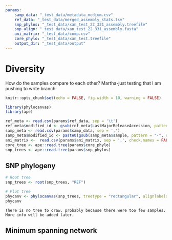 ```yaml
--- 
params:
    samp_data: "_test_data/metadata_medium.csv"
    ref_data: "_test_data/merged_assembly_stats.tsv"
    snp_phylos: "_test_data/xan_test_22_331_assembly.treefile"
    snp_align: "_test_data/xan_test_22_331_assembly.fasta"
    ani_matrix: "_test_data/comp.csv"
    core_phylo: "_test_data/xan_test.treefile"
    output_dir: "_test_data/output"
---
```


# Diversity

How do the samples compare to each other?
Martha-just testing that I am pushing to write branch

```r
knitr::opts_chunk$set(echo = FALSE, fig.width = 10, warning = FALSE)
```

```r
library(phylocanvas)
library(ape)
```

```r
ref_meta <- read.csv(params$ref_data, sep = '\t')
ref_meta$modified_id <- gsub(ref_meta$LastMajorReleaseAccession, pattern = ".", replacement = "_", fixed = TRUE)
samp_meta <- read.csv(params$samp_data, sep = ',')
samp_meta$modified_id <- paste0(gsub(samp_meta$sample, pattern = "-", replacement = "_", fixed = TRUE), "_T1")
ani_matrix <-  read.csv(params$ani_matrix, sep = ',', check.names = FALSE)
core_tree <- ape::read.tree(params$core_phylo)
snp_trees <- ape::read.tree(params$snp_phylos)
```

## SNP phylogeny

```r
# Root tree 
snp_trees <- root(snp_trees, "REF")

# Plot tree
phycanv <- phylocanvas(snp_trees, treetype = "rectangular", alignlabels = T, showscalebar = T, width = "100%")
phycanv
```

```asis
There is no tree to draw, probably because there were too few samples.
More info will be added later.
```


## Minimum spanning network

